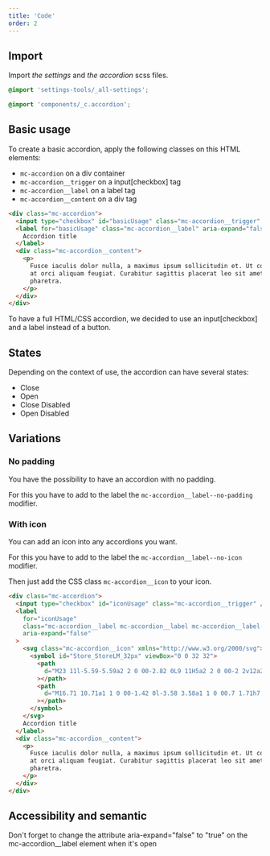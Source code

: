 ```yaml
---
title: 'Code'
order: 2
---
```


## Import

Import *the settings* and *the accordion* scss files. 
```scss
@import 'settings-tools/_all-settings';

@import 'components/_c.accordion';
```

## Basic usage
To create a basic accordion, apply the following classes on this HTML elements:

- `mc-accordion` on a div container
- `mc-accordion__trigger` on a input[checkbox] tag
- `mc-accordion__label` on a label tag
- `mc-accordion__content` on a div tag

```html
<div class="mc-accordion">
  <input type="checkbox" id="basicUsage" class="mc-accordion__trigger" />
  <label for="basicUsage" class="mc-accordion__label" aria-expand="false">
    Accordion title
  </label>
  <div class="mc-accordion__content">
    <p>
      Fusce iaculis dolor nulla, a maximus ipsum sollicitudin et. Ut condimentum
      at orci aliquam feugiat. Curabitur sagittis placerat leo sit amet
      pharetra.
    </p>
  </div>
</div>
```

<Preview path="basic" />

<Highlight theme="warning">

To have a full HTML/CSS accordion, we decided to use an input[checkbox] and a label instead of a button.

</Highlight>

## States

Depending on the context of use, the accordion can have several states: 

- Close
- Open 
- Close Disabled
- Open Disabled

<Preview path="states" />

## Variations

### No padding

You have the possibility to have an accordion with no padding.

For this you have to add to the label the `mc-accordion__label--no-padding` modifier.

<Preview path="no-padding" />

### With icon

You can add an icon into any accordions you want.

For this you have to add to the label the `mc-accordion__label--no-icon` modifier.

Then just add the CSS class `mc-accordion__icon` to your icon.

```html
<div class="mc-accordion">
  <input type="checkbox" id="iconUsage" class="mc-accordion__trigger" />
  <label
    for="iconUsage"
    class="mc-accordion__label mc-accordion__label mc-accordion__label--icon"
    aria-expand="false"
  >
    <svg class="mc-accordion__icon" xmlns="http://www.w3.org/2000/svg">
      <symbol id="Store_StoreLM_32px" viewBox="0 0 32 32">
        <path
          d="M23 11l-5.59-5.59a2 2 0 00-2.82 0L9 11H5a2 2 0 00-2 2v12a2 2 0 002 2h22a2 2 0 002-2V13a2 2 0 00-2-2zm-3 14h-3.5v-5H20zm-4.5 0H12v-5h3.5zM27 25h-6v-5.5a.5.5 0 00-.5-.5h-9a.5.5 0 00-.5.5V25H5V13h4.83l.58-.59L16 6.83l5.59 5.58.58.59H27z"
        ></path>
        <path
          d="M16.71 10.71a1 1 0 00-1.42 0l-3.58 3.58a1 1 0 00.7 1.71h7.18a1 1 0 00.7-1.71z"
        ></path>
      </symbol>
    </svg>
    Accordion title
  </label>
  <div class="mc-accordion__content">
    <p>
      Fusce iaculis dolor nulla, a maximus ipsum sollicitudin et. Ut condimentum
      at orci aliquam feugiat. Curabitur sagittis placerat leo sit amet
      pharetra.
    </p>
  </div>
</div>
```

<Preview path="icon" />

## Accessibility and semantic

<HintItem>
   Don't forget to change the attribute aria-expand="false" to "true" on the mc-accordion__label element when it's open
</HintItem>